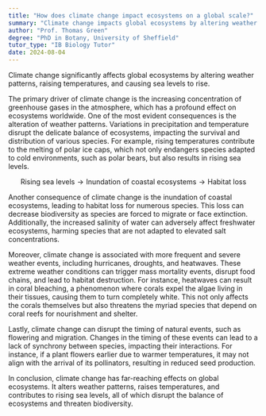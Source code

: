 ```yaml
---
title: "How does climate change impact ecosystems on a global scale?"
summary: "Climate change impacts global ecosystems by altering weather patterns, increasing temperatures, and causing sea levels to rise."
author: "Prof. Thomas Green"
degree: "PhD in Botany, University of Sheffield"
tutor_type: "IB Biology Tutor"
date: 2024-08-04
---
```


Climate change significantly affects global ecosystems by altering weather patterns, raising temperatures, and causing sea levels to rise.

The primary driver of climate change is the increasing concentration of greenhouse gases in the atmosphere, which has a profound effect on ecosystems worldwide. One of the most evident consequences is the alteration of weather patterns. Variations in precipitation and temperature disrupt the delicate balance of ecosystems, impacting the survival and distribution of various species. For example, rising temperatures contribute to the melting of polar ice caps, which not only endangers species adapted to cold environments, such as polar bears, but also results in rising sea levels.

$$
\text{Rising sea levels} \rightarrow \text{Inundation of coastal ecosystems} \rightarrow \text{Habitat loss}
$$

Another consequence of climate change is the inundation of coastal ecosystems, leading to habitat loss for numerous species. This loss can decrease biodiversity as species are forced to migrate or face extinction. Additionally, the increased salinity of water can adversely affect freshwater ecosystems, harming species that are not adapted to elevated salt concentrations.

Moreover, climate change is associated with more frequent and severe weather events, including hurricanes, droughts, and heatwaves. These extreme weather conditions can trigger mass mortality events, disrupt food chains, and lead to habitat destruction. For instance, heatwaves can result in coral bleaching, a phenomenon where corals expel the algae living in their tissues, causing them to turn completely white. This not only affects the corals themselves but also threatens the myriad species that depend on coral reefs for nourishment and shelter.

Lastly, climate change can disrupt the timing of natural events, such as flowering and migration. Changes in the timing of these events can lead to a lack of synchrony between species, impacting their interactions. For instance, if a plant flowers earlier due to warmer temperatures, it may not align with the arrival of its pollinators, resulting in reduced seed production.

In conclusion, climate change has far-reaching effects on global ecosystems. It alters weather patterns, raises temperatures, and contributes to rising sea levels, all of which disrupt the balance of ecosystems and threaten biodiversity.
    